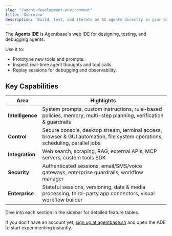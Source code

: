 ```yaml
---
slug: "/agent-development-environment"
title: 'Overview'
description: 'Build, test, and iterate on AI agents directly in your browser.'
---
```


The **Agents IDE** is Agentbase's web IDE for designing, testing, and debugging agents.

Use it to:
- Prototype new tools and prompts.
- Inspect real-time agent thoughts and tool calls.
- Replay sessions for debugging and observability.

## Key Capabilities

| Area | Highlights |
|------|------------|
| **Intelligence** | System prompts, custom instructions, rule-based policies, memory, multi-step planning, verification & guardrails |
| **Control** | Secure console, desktop stream, terminal access, browser & GUI automation, file system operations, scheduling, parallel jobs |
| **Integration** | Web search, scraping, RAG, external APIs, MCP servers, custom tools SDK |
| **Security** | Authenticated sessions, email/SMS/voice gateways, enterprise guardrails, workflow manager |
| **Enterprise** | Stateful sessions, versioning, data & media processing, third-party app connectors, visual workflow builder |

Dive into each section in the sidebar for detailed feature tables.

If you don’t have an account yet, [sign up at agentbase.sh](https://agentbase.sh) and open the ADE to start experimenting instantly. 